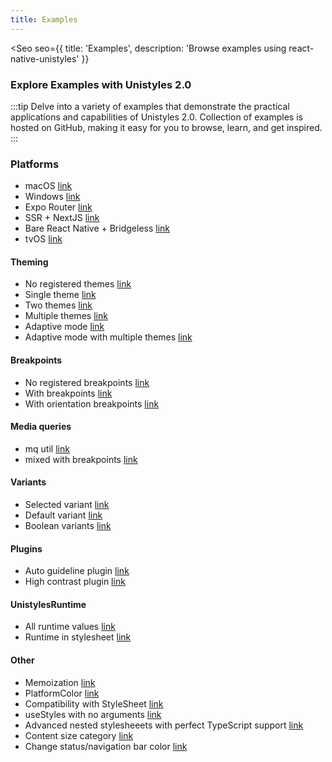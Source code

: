 ```yaml
---
title: Examples
---
```




<Seo
    seo={{
        title: 'Examples',
        description: 'Browse examples using react-native-unistyles'
    }}
>

### Explore Examples with Unistyles 2.0

:::tip
Delve into a variety of examples that demonstrate the practical applications and capabilities of Unistyles 2.0.
Collection of examples is hosted on GitHub, making it easy for you to browse, learn, and get inspired.
:::

### Platforms

- macOS [link](https://github.com/jpudysz/react-native-unistyles/tree/main/examples/macos)
- Windows [link](https://github.com/jpudysz/react-native-unistyles/tree/main/examples/win)
- Expo Router [link](https://github.com/jpudysz/react-native-unistyles-expo-router)
- SSR + NextJS [link](https://github.com/jpudysz/react-native-unistyles-ssr-exmaple)
- Bare React Native + Bridgeless [link](https://github.com/jpudysz/react-native-unistyles/tree/main/examples/bare)
- tvOS [link](https://github.com/jpudysz/react-native-unistyles/tree/main/examples/tv)

#### Theming

- No registered themes [link](https://github.com/jpudysz/react-native-unistyles/tree/main/examples/expo/src/examples/NoThemesScreen.tsx)
- Single theme [link](https://github.com/jpudysz/react-native-unistyles/tree/main/examples/expo/src/examples/SingleThemeScreen.tsx)
- Two themes [link](https://github.com/jpudysz/react-native-unistyles/tree/main/examples/expo/src/examples/TwoThemesScreen.tsx)
- Multiple themes [link](https://github.com/jpudysz/react-native-unistyles/tree/main/examples/expo/src/examples/MultipleThemesScreen.tsx)
- Adaptive mode [link](https://github.com/jpudysz/react-native-unistyles/tree/main/examples/expo/src/examples/LightDarkThemesScreen.tsx)
- Adaptive mode with multiple themes [link](https://github.com/jpudysz/react-native-unistyles/tree/main/examples/expo/src/examples/MultipleThemesAdaptiveScreen.tsx)

#### Breakpoints

- No registered breakpoints [link](https://github.com/jpudysz/react-native-unistyles/tree/main/examples/expo/src/examples/NoBreakpointsScreen.tsx)
- With breakpoints [link](https://github.com/jpudysz/react-native-unistyles/tree/main/examples/expo/src/examples/WithBreakpointsScreen.tsx)
- With orientation breakpoints [link](https://github.com/jpudysz/react-native-unistyles/tree/main/examples/expo/src/examples/OrientationBreakpoints.tsx)

#### Media queries

- mq util [link](https://github.com/jpudysz/react-native-unistyles/tree/main/examples/expo/src/examples/MediaQueriesWidthHeight.tsx)
- mixed with breakpoints [link](https://github.com/jpudysz/react-native-unistyles/tree/main/examples/expo/src/examplesMixedMediaQueries.tsx)

#### Variants

- Selected variant [link](https://github.com/jpudysz/react-native-unistyles/tree/main/examples/expo/src/examples/VariantsScreen.tsx)
- Default variant [link](https://github.com/jpudysz/react-native-unistyles/tree/main/examples/expo/src/examples/DefaultVariantScreen.tsx)
- Boolean variants [link](https://github.com/jpudysz/react-native-unistyles/tree/main/examples/expo/src/examples/BooleanVariantsScreen.tsx)

#### Plugins
- Auto guideline plugin [link](https://github.com/jpudysz/react-native-unistyles/tree/main/examples/expo/src/examples/AutoGuidelinePluginScreen.tsx)
- High contrast plugin [link](https://github.com/jpudysz/react-native-unistyles/tree/main/examples/expo/src/examples/HighContrastPluginScreen.tsx)

#### UnistylesRuntime

- All runtime values [link](https://github.com/jpudysz/react-native-unistyles/tree/main/examples/expo/src/examples/RuntimeScreen.tsx)
- Runtime in stylesheet [link](https://github.com/jpudysz/react-native-unistyles/tree/main/examples/expo/src/examples/RuntimeWithStyleSheetScreen.tsx)

#### Other
- Memoization [link](https://github.com/jpudysz/react-native-unistyles/tree/main/examples/expo/src/examples/MemoizationScreen.tsx)
- PlatformColor [link](https://github.com/jpudysz/react-native-unistyles/tree/main/examples/expo/src/examples/PlatformColorsScreen.tsx)
- Compatibility with StyleSheet [link](https://github.com/jpudysz/react-native-unistyles/tree/main/examples/expo/src/examples/StyleSheetScreen.tsx)
- useStyles with no arguments [link](https://github.com/jpudysz/react-native-unistyles/tree/main/examples/expo/src/examples/NoStyleSheetScreen.tsx)
- Advanced nested stylesheeets with perfect TypeScript support [link](https://github.com/jpudysz/react-native-unistyles/tree/main/examples/expo/src/examples/TypeScriptValidatorTest.tsx)
- Content size category [link](https://github.com/jpudysz/react-native-unistyles/tree/main/examples/expo/src/examples/ContentSizeCategoryScreen.tsx)
- Change status/navigation bar color [link](https://github.com/jpudysz/react-native-unistyles/tree/main/examples/expo/src/examples/AndroidStatusBarNavigationBarScreen.tsx)

</Seo>
